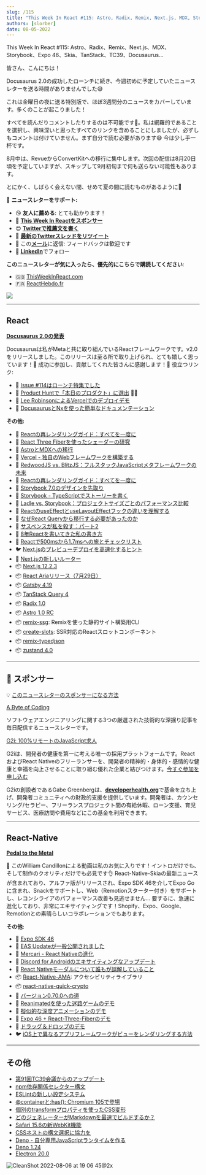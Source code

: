 ```yaml
---
slug: /115
title: "This Week In React #115: Astro, Radix, Remix, Next.js, MDX, Storybook, Expo 46, Skia, TanStack, TC39, Docusaurus..."
authors: [slorber]
date: 08-05-2022
---
```


This Week In React #115: Astro、Radix、Remix、Next.js、MDX、Storybook、Expo 46、Skia、TanStack、TC39、Docusaurus...

<!-- truncate -->

皆さん、こんにちは！

Docusaurus 2.0の成功したローンチに続き、今週初めに予定していたニュースレターを送る時間がありませんでした😅

これは金曜日の夜に送る特別版で、ほぼ3週間分のニュースをカバーしています。多くのことが起こりました！

すべてを読んだりコメントしたりするのは不可能です😬。私は網羅的であることを選択し、興味深いと思ったすべてのリンクを含めることにしましたが、必ずしもコメントは付けていません。まず自分で読む必要があります😅 今は少し手一杯です。

8月中は、RevueからConvertKitへの移行に集中します。次回の配信は8月20日頃を予定していますが、スキップして9月初旬まで何も送らない可能性もあります。

とにかく、しばらく会えない間、せめて夏の間に読むものがあるように🤣

🙏 **ニュースレターをサポート:**

* 😘 **友人に薦める**: とても助かります！
* 💸 [**This Week In Reactをスポンサー**](https://gist.github.com/slorber/cb732fb5d0a002c4d73236a9baeba7bb?utm_campaign=thisweekinreact\&utm_medium=email\&utm_source=Revue%20newsletter)
* 😍 [**Twitterで推薦文を書く**](https://twitter.com/sebastienlorber/timelines/1448942785814466561?utm_campaign=thisweekinreact\&utm_medium=email\&utm_source=Revue%20newsletter)
* 🧵 [**最新のTwitterスレッドをリツイート**](https://slo.im/thread?utm_campaign=thisweekinreact\&utm_medium=email\&utm_source=Revue%20newsletter)
* 📨 この[**メール**](mailto\:lorber.sebastien@gmail.com?utm_campaign=thisweekinreact\&utm_medium=email\&utm_source=Revue%20newsletter)に返信: フィードバックは歓迎です
* 👥 [**LinkedIn**](https://www.linkedin.com/company/this-week-in-react/?utm_campaign=This%20Week%20In%20React\&utm_medium=email\&utm_source=Revue%20newsletter)でフォロー

**このニュースレターが気に入ったら、優先的にこちらで購読してください**:

* 🇬🇧 [ThisWeekInReact.com](https://thisweekinreact.com/md)
* 🇫🇷 [ReactHebdo.fr](https://reacthebdo.fr/)

[![](https://user-images.githubusercontent.com/749374/153181021-8fdb0ece-270a-4cf2-980b-4557d04316ad.png)](https://thisweekinreact.com/md)

***

## React

[**Docusaurus 2.0の発表**](https://docusaurus.io/blog/2022/08/01/announcing-docusaurus-2.0?utm_campaign=This%20Week%20In%20React\&utm_medium=email\&utm_source=Revue%20newsletter)

Docusaurusは私がMetaと共に取り組んでいるReactフレームワークです。v2.0をリリースしました。このリリースは至る所で取り上げられ、とても嬉しく思っています！💝 成功に参加し、貢献してくれた皆さんに感謝します！🙏 役立つリンク:

* 📜 [Issue #114はローンチ特集でした](https://www.getrevue.co/profile/thisweekinreact/issues/this-week-in-react-114-official-launch-of-docusaurus-2-0-1273933?utm_campaign=This%20Week%20In%20React\&utm_medium=email\&utm_source=Revue%20newsletter)
* 🥇 [Product Huntで「本日のプロダクト」に選出](https://www.producthunt.com/posts/docusaurus-2-0?utm_campaign=This%20Week%20In%20React\&utm_medium=email\&utm_source=Revue%20newsletter) 🥇🤩
* 🎨 [Lee RobinsonによるVercelでのデプロイデモ](https://twitter.com/leeerob/status/1554211061284364290?utm_campaign=This%20Week%20In%20React\&utm_medium=email\&utm_source=Revue%20newsletter)
* 📜 [DocusaurusとNxを使った簡単なドキュメンテーション](https://blog.nrwl.io/easy-documentation-with-docusaurus-and-nx-4b932d8ad0e4?utm_campaign=This%20Week%20In%20React\&utm_medium=email\&utm_source=Revue%20newsletter)

**その他:**

* 📜 [Reactの再レンダリングガイド：すべてを一度に](https://www.developerway.com/posts/react-re-renders-guide?utm_campaign=This%20Week%20In%20React\&utm_medium=email\&utm_source=Revue%20newsletter)
* 📜 [React Three Fiberを使ったシェーダーの研究](https://blog.maximeheckel.com/posts/the-study-of-shaders-with-react-three-fiber/?utm_campaign=This%20Week%20In%20React\&utm_medium=email\&utm_source=Revue%20newsletter)
* 📜 [AstroとMDXへの移行](https://www.brycewray.com/posts/2022/07/astro-move-to-mdx/?utm_campaign=This%20Week%20In%20React\&utm_medium=email\&utm_source=Revue%20newsletter)
* 📜 [Vercel - 独自のWebフレームワークを構築する](https://vercel.com/blog/build-your-own-web-framework?utm_campaign=This%20Week%20In%20React\&utm_medium=email\&utm_source=Revue%20newsletter)
* 📜 [RedwoodJS vs. BlitzJS：フルスタックJavaScriptメタフレームワークの未来](https://blog.risingstack.com/redwoodjs-vs-blitzjs-comparison/?utm_campaign=This%20Week%20In%20React\&utm_medium=email\&utm_source=Revue%20newsletter)
* 📜 [Reactの再レンダリングガイド：すべてを一度に](https://www.developerway.com/posts/react-re-renders-guide?utm_campaign=This%20Week%20In%20React\&utm_medium=email\&utm_source=Revue%20newsletter)
* 📜 [Storybook 7.0のデザインを先取り](https://storybook.js.org/blog/storybook-7-0-design-sneak-peek/?utm_campaign=This%20Week%20In%20React\&utm_medium=email\&utm_source=Revue%20newsletter)
* 📜 [Storybook - TypeScriptでストーリーを書く](https://storybook.js.org/blog/writing-stories-in-typescript/?utm_campaign=This%20Week%20In%20React\&utm_medium=email\&utm_source=Revue%20newsletter)
* 📜 [Ladle vs. Storybook：プロジェクトサイズごとのパフォーマンス比較](https://blog.logrocket.com/ladle-storybook-performance-project-sizes/?utm_campaign=This%20Week%20In%20React\&utm_medium=email\&utm_source=Revue%20newsletter)
* 📜 [ReactのuseEffectとuseLayoutEffectフックの違いを理解する](https://blog.saeloun.com/2022/07/28/difference-between-useeffect-and-useeffectlayout-hooks?utm_campaign=This%20Week%20In%20React\&utm_medium=email\&utm_source=Revue%20newsletter)
* 📜 [なぜReact Queryから移行する必要があったのか](https://www.basedash.com/blog/why-we-had-to-move-away-from-react-query?utm_campaign=This%20Week%20In%20React\&utm_medium=email\&utm_source=Revue%20newsletter)
* 📜 [サスペンスが私を殺す：パート2](https://blog.6nok.org/the-suspense-is-killing-me:-part-2/?utm_campaign=This%20Week%20In%20React\&utm_medium=email\&utm_source=Revue%20newsletter)
* 📜 [8年Reactを書いてきた私の書き方](https://nesbtesh.medium.com/how-i-write-react-after-8-years-12cbf82c351?utm_campaign=This%20Week%20In%20React\&utm_medium=email\&utm_source=Revue%20newsletter)
* 📜 [Reactで500msから1.7msへの旅とチェックリスト](https://orizens.com/blog/500ms-to-1-7ms-in-react-a-journey-and-a%20checklist/?utm_campaign=This%20Week%20In%20React\&utm_medium=email\&utm_source=Revue%20newsletter)
* 🐦 [Next.jsのプレビューデプロイを高速化するヒント](https://twitter.com/leeerob/status/1550617876188520452?utm_campaign=This%20Week%20In%20React\&utm_medium=email\&utm_source=Revue%20newsletter)
* 🧵 [Next.jsの新しいルーター](https://twitter.com/nextjs/status/1549841497822056454?utm_campaign=This%20Week%20In%20React\&utm_medium=email\&utm_source=Revue%20newsletter)
* 📦 [Next.js 12.2.3](https://twitter.com/nextjs/status/1551973401346347009?utm_campaign=This%20Week%20In%20React\&utm_medium=email\&utm_source=Revue%20newsletter)
* 📦 [React Ariaリリース（7月29日）](https://twitter.com/devongovett/status/1553078605533499393?utm_campaign=This%20Week%20In%20React\&utm_medium=email\&utm_source=Revue%20newsletter)
* 📦 [Gatsby 4.19](https://www.gatsbyjs.com/docs/reference/release-notes/v4.19/?utm_campaign=This%20Week%20In%20React\&utm_medium=email\&utm_source=Revue%20newsletter)
* 📦 [TanStack Query 4](https://twitter.com/tannerlinsley/status/1549785943837515776?utm_campaign=This%20Week%20In%20React\&utm_medium=email\&utm_source=Revue%20newsletter)
* 📦 [Radix 1.0](https://twitter.com/radix_ui/status/1550071948658593797?utm_campaign=This%20Week%20In%20React\&utm_medium=email\&utm_source=Revue%20newsletter)
* 📦 [Astro 1.0 RC](https://twitter.com/astrodotbuild/status/1551938246296363009?utm_campaign=This%20Week%20In%20React\&utm_medium=email\&utm_source=Revue%20newsletter)
* 📦 [remix-ssg](https://github.com/jacob-ebey/remix-ssg?utm_campaign=This%20Week%20In%20React\&utm_medium=email\&utm_source=Revue%20newsletter): Remixを使った静的サイト構築用CLI
* 📦 [create-slots](https://github.com/nihgwu/create-slots?utm_campaign=This%20Week%20In%20React\&utm_medium=email\&utm_source=Revue%20newsletter): SSR対応のReactスロットコンポーネント
* 📦 [remix-typedjson](https://github.com/kiliman/remix-typedjson?utm_campaign=This%20Week%20In%20React\&utm_medium=email\&utm_source=Revue%20newsletter)
* 📦 [zustand 4.0](https://twitter.com/dai_shi/status/1551744179390533632?utm_campaign=This%20Week%20In%20React\&utm_medium=email\&utm_source=Revue%20newsletter)

***

## 💸 スポンサー

💡 [このニュースレターのスポンサーになる方法](https://thisweekinreact.com/sponsor?utm_campaign=This%20Week%20In%20React\&utm_medium=email\&utm_source=Revue%20newsletter)

[A Byte of Coding](https://abyteofcoding.com/?utm_campaign=This%20Week%20In%20React\&utm_medium=newsletter\&utm_source=twireact)

ソフトウェアエンジニアリングに関する3つの厳選された技術的な深掘り記事を毎日配信するニュースレターです。

[G2i: 100%リモートのJavaScript求人](https://welcome.g2i.co/apply?campaign=marketing-partner-newsletters\&utm_campaign=Marketing%20Partner%20Newsletters\&utm_medium=email\&utm_source=TWIR)

G2iは、開発者の健康を第一に考える唯一の採用プラットフォームです。ReactおよびReact Nativeのフリーランサーを、開発者の精神的・身体的・感情的な健康と幸福を向上させることに取り組む優れた企業と結びつけます。[今すぐ参加を申し込む](https://welcome.g2i.co/apply?campaign=marketing-partner-newsletters\&utm_campaign=Marketing%20Partner%20Newsletters\&utm_medium=email\&utm_source=TWIR)

G2iの創設者であるGabe Greenbergは、[**developerhealth.org**](https://developerhealth.org/?utm_campaign=This%20Week%20In%20React\&utm_medium=email\&utm_source=Revue%20newsletter)で基金を立ち上げ、開発者コミュニティへの財政的支援を提供しています。開発者は、カウンセリング/セラピー、フリーランスプロジェクト間の有給休暇、ローン支援、育児サービス、医療訪問や費用などにこの基金を利用できます。

***

## React-Native

[**Pedal to the Metal**](https://www.youtube.com/watch?utm_campaign=This%20Week%20In%20React\&utm_medium=email\&utm_source=Revue%20newsletter\&v=uvLQ5f3KDXk)

🤯 このWilliam Candillonによる動画は私のお気に入りです！イントロだけでも、そして制作のクオリティだけでも必見です👌 React-Native-Skiaの最新ニュースが含まれており、アルファ版がリリースされ、Expo SDK 46を介してExpo Goに含まれ、Snackをサポートし、Web（Remotionスターター付き）をサポートし、レコンシライアのパフォーマンス改善も見逃せません... 要するに、急速に進化しており、非常にエキサイティングです！Shopify、Expo、Google、Remotionとの素晴らしいコラボレーションでもあります。

**その他:**

* 📜 [Expo SDK 46](https://blog.expo.dev/expo-sdk-46-c2a1655f63f7?utm_campaign=This%20Week%20In%20React\&utm_medium=email\&utm_source=Revue%20newsletter)
* 📜 [EAS Updateが一般公開されました](https://blog.expo.dev/eas-update-is-now-generally-available-6532d25e750?utm_campaign=This%20Week%20In%20React\&utm_medium=email\&utm_source=Revue%20newsletter)
* 📜 [Mercari - React Nativeの進化](https://blog.mercari.com/eng-posts/our-react-native-evolution?utm_campaign=This%20Week%20In%20React\&utm_medium=email\&utm_source=Revue%20newsletter)
* 📜 [Discord for Androidのエキサイティングなアップデート](https://discord.com/blog/android-react-native-framework-update?utm_campaign=This%20Week%20In%20React\&utm_medium=email\&utm_source=Revue%20newsletter)
* 📜 [React Nativeモーダルについて誰もが誤解していること](https://javascript.plainenglish.io/you-have-been-using-react-native-modals-wrong-9b8c17de2f96?utm_campaign=This%20Week%20In%20React\&utm_medium=email\&utm_source=Revue%20newsletter)
* 📦 [React-Native-AMA](https://formidable.com/blog/2022/react-native-ama/?utm_campaign=This%20Week%20In%20React\&utm_medium=email\&utm_source=Revue%20newsletter): アクセシビリティライブラリ
* 📦 [react-native-quick-crypto](https://github.com/margelo/react-native-quick-crypto?utm_campaign=This%20Week%20In%20React\&utm_medium=email\&utm_source=Revue%20newsletter)
* 💬 [バージョン0.70.0への道](https://github.com/reactwg/react-native-releases/discussions/26?utm_campaign=This%20Week%20In%20React\&utm_medium=email\&utm_source=Revue%20newsletter)
* 🎨 [Reanimatedを使った迷路ゲームのデモ](https://twitter.com/tomekzaw_/status/1552645938400972802?utm_campaign=This%20Week%20In%20React\&utm_medium=email\&utm_source=Revue%20newsletter)
* 🎨 [擬似的な深度アニメーションのデモ](https://twitter.com/4twiggers/status/1550459752290947072?utm_campaign=This%20Week%20In%20React\&utm_medium=email\&utm_source=Revue%20newsletter)
* 🎨 [Expo 46 + React-Three-Fiberのデモ](https://twitter.com/4twiggers/status/1552264177020026880?utm_campaign=This%20Week%20In%20React\&utm_medium=email\&utm_source=Revue%20newsletter)
* 🎨 [ドラッグ＆ドロップのデモ](https://twitter.com/barany6m/status/1551687689484865537?utm_campaign=This%20Week%20In%20React\&utm_medium=email\&utm_source=Revue%20newsletter)
* 🐦 [iOS上で異なるアプリフレームワークがビューをレンダリングする方法](https://twitter.com/Baconbrix/status/1550501126117773313?utm_campaign=This%20Week%20In%20React\&utm_medium=email\&utm_source=Revue%20newsletter)

***

## その他

* [第91回TC39会議からのアップデート](https://dev.to/hemanth/updates-from-the-91th-tc39-meeting-779?utm_campaign=This%20Week%20In%20React\&utm_medium=email\&utm_source=Revue%20newsletter)
* [npm依存関係セレクター構文](https://github.blog/changelog/2022-08-03-introducing-the-new-npm-dependency-selector-syntax/?utm_campaign=This%20Week%20In%20React\&utm_medium=email\&utm_source=Revue%20newsletter)
* [ESLintの新しい設定システム](https://eslint.org/blog/2022/08/new-config-system-part-1/?utm_campaign=This%20Week%20In%20React\&utm_medium=email\&utm_source=Revue%20newsletter)
* [@containerと:has(): Chromium 105で登場](https://developer.chrome.com/blog/has-with-cq-m105/?utm_campaign=This%20Week%20In%20React\&utm_medium=email\&utm_source=Revue%20newsletter)
* [個別のtransformプロパティを使ったCSS変形](https://web.dev/css-individual-transform-properties/?utm_campaign=This%20Week%20In%20React\&utm_medium=email\&utm_source=Revue%20newsletter)
* [どのジェネレーターがMarkdownを最速でビルドするか？](https://www.zachleat.com/web/build-benchmark/?utm_campaign=This%20Week%20In%20React\&utm_medium=email\&utm_source=Revue%20newsletter)
* [Safari 15.6の新WebKit機能](https://webkit.org/blog/13009/new-webkit-features-in-safari-15-6/?utm_campaign=This%20Week%20In%20React\&utm_medium=email\&utm_source=Revue%20newsletter)
* [CSSネストの構文選択に協力を](https://developer.chrome.com/blog/help-css-nesting/?utm_campaign=This%20Week%20In%20React\&utm_medium=email\&utm_source=Revue%20newsletter)
* [Deno - 自分専用JavaScriptランタイムを作る](https://deno.com/blog/roll-your-own-javascript-runtime?utm_campaign=This%20Week%20In%20React\&utm_medium=email\&utm_source=Revue%20newsletter)
* [Deno 1.24](https://deno.com/blog/v1.24?utm_campaign=This%20Week%20In%20React\&utm_medium=email\&utm_source=Revue%20newsletter)
* [Electron 20.0](https://www.electronjs.org/blog/electron-20-0?utm_campaign=This%20Week%20In%20React\&utm_medium=email\&utm_source=Revue%20newsletter)

![CleanShot 2022-08-06 at 19 06 45@2x](https://user-images.githubusercontent.com/749374/183258933-c5a420ba-d368-4ffb-808d-853f37b55723.png)